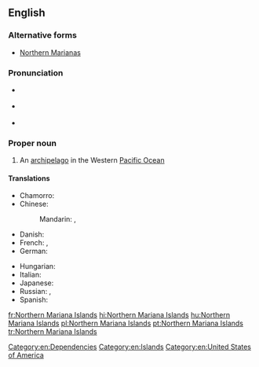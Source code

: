 ==English==
{{wikipedia}}

===Alternative forms===
* [[Northern Marianas]]

===Pronunciation===
* {{a|UK}} {{IPA|/ˈnɔː.ðən ˌmæɹ.iˈæn.ə ˈaɪ.ləndz/|lang=en}}
* {{a|US}} {{IPA|/ˈnɔɹ.ðɚn ˌmɛɹ.iˈæn.ə ˈaɪ.ləndz/|lang=en}}
* {{audio|en-us-Northern Mariana Islands.ogg|Audio (US)|lang=en}}

===Proper noun===
{{en-proper noun|head=[[northern|Northern]] [[Mariana]] [[islands|Islands]]}}

# An [[archipelago]] in the Western [[Pacific Ocean]]

====Translations====
{{trans-top|archipelago}}
* Chamorro: {{t|ch|Sankattan Siha Na Islas Mariånas}}
* Chinese:
*: Mandarin: {{t+|cmn|北馬里亞納群島|sc=Hani}}, {{t+|cmn|北马里亚纳群岛|tr=Běi Mǎlǐyǎnà qúndǎo|sc=Hani}}
* Danish: {{t|da|Nordmarianerne}}
* French: {{t+|fr|îles Mariannes du Nord|f-p}}, {{t|fr|Mariannes du Nord|f-p}}
* German: {{t+|de|Nördliche Marianen|f-p}}
{{trans-mid}}
* Hungarian: {{t+|hu|Északi-Mariana-szigetek}}
* Italian: {{t|it|Isole Marianne Settentrionali|f-p}}
* Japanese: {{t|ja|北マリアナ諸島|tr=Kita Mariana shotō}}
* Russian: {{t|ru|Се́верные Мариа́нские острова́|m-p}}, {{t|ru|Се́верные Мариа́ны|f-p}}
* Spanish: {{t+|es|Islas Marianas del Norte|f-p}}
{{trans-bottom}}

[[Category:en:Dependencies]]
[[Category:en:Islands]]
[[Category:en:United States of America]]

[[fr:Northern Mariana Islands]]
[[hi:Northern Mariana Islands]]
[[hu:Northern Mariana Islands]]
[[pl:Northern Mariana Islands]]
[[pt:Northern Mariana Islands]]
[[tr:Northern Mariana Islands]]